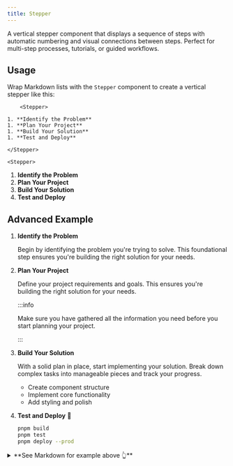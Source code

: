 ```yaml
---
title: Stepper
---
```


A vertical stepper component that displays a sequence of steps with automatic numbering and visual
connections between steps. Perfect for multi-step processes, tutorials, or guided workflows.

## Usage

Wrap Markdown lists with the `Stepper` component to create a vertical stepper like this:

<div className="flex gap-4 sm:items-center sm:flex-row flex-col">
  <div className="flex-1">

<!-- prettier-ignore -->
```tsx
    <Stepper>

1. **Identify the Problem**
1. **Plan Your Project**
1. **Build Your Solution**
1. **Test and Deploy**

</Stepper>
```

  </div>
  <div className="flex-1">

    <Stepper>

1. **Identify the Problem**
1. **Plan Your Project**
1. **Build Your Solution**
1. **Test and Deploy**

</Stepper>
  </div>
</div>

## Advanced Example

<Stepper>

1. **Identify the Problem**

   Begin by identifying the problem you're trying to solve. This foundational step ensures you're
   building the right solution for your needs.

1. **Plan Your Project**

   Define your project requirements and goals. This ensures you're building the right solution for
   your needs.

   :::info

   Make sure you have gathered all the information you need before you start planning your project.

   :::

1. **Build Your Solution**

   With a solid plan in place, start implementing your solution. Break down complex tasks into
   manageable pieces and track your progress.
   - Create component structure
   - Implement core functionality
   - Add styling and polish

1. **Test and Deploy** 🚀

   ```sh
   pnpm build
   pnpm test
   pnpm deploy --prod
   ```

</Stepper>

<details>
  <summary>**See Markdown for example above 👆**</summary>

<SyntaxHighlight language="mdx" code={`
<Stepper>

1. **Identify the Problem**

   Begin by identifying the problem you're trying to solve. This foundational step ensures you're
   building the right solution for your needs.

1. **Plan Your Project**

   Define your project requirements and goals. This ensures you're building the right solution for
   your needs.

   :::info

   Make sure you have gathered all the information you need before you start planning your project.

   :::

1. **Build Your Solution**

   With a solid plan in place, start implementing your solution. Break down complex tasks into
   manageable pieces and track your progress.
   - Create component structure
   - Implement core functionality
   - Add styling and polish

1. **Test and Deploy** 🚀

<!-- prettier-ignore-start -->
   \`\`\`sh

   pnpm build 
   pnpm test 
   pnpm deploy --prod

   \`\`\`
<!-- prettier-ignore-end -->

</Stepper>
`.trim()} />

</details>
